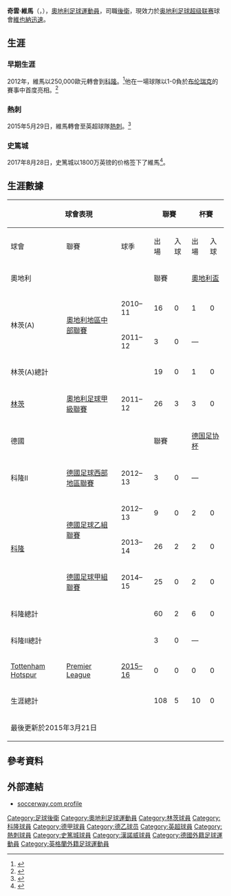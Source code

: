 {{NoteTA
|G1=足球|G2=德甲|G3=EPL|G4=uefa
|1=zh-cn:凯文;zh-tw:凱文;zh-hk:奇雲
|2=zh-cn:维莫尔;zh-tw:維莫爾;zh-hk:維馬
}}
{{Infobox football biography
| name        =奇雲·維馬 <br />''Kevin Wimmer''
| fullname       = Kevin Wimmer<ref>{{cite web |title=Squads for 2016/17 Premier League confirmed |url=https://www.premierleague.com/news/84136 |publisher=Premier League |date=1 September 2016 |accessdate=11 September 2016 |archive-date=2017-07-28 |archive-url=https://web.archive.org/web/20170728174340/https://www.premierleague.com/news/84136 |dead-url=no }}</ref>
| image       = 20150331 2024 AUT BIH 2115.jpg
| caption     = 2015年於[[奧地利國家足球隊|奧地利隊]]時的維馬
| birth_date     = {{birth date and age|1992|11|15|df=y}}<ref name="Premier League">{{cite web |url=http://www.premierleague.com/en-gb/players/profile.overview.html/kevin-wimmer |title=Premier League Player Profile Kevin Wimmer |author=<!--Staff writer(s); no by-line.--> |year=2016 |publisher=Barclays Premier League |access-date=8 February 2016 |archive-date=2016-05-10 |archive-url=https://web.archive.org/web/20160510203517/http://www.premierleague.com/en-gb/players/profile.overview.html/kevin-wimmer |dead-url=yes }}</ref>
| birth_place = 奥地利[[韋爾斯_(上奧地利州)|韋爾斯]]
| height      = {{height|m=1.87}}
| position    = [[中堅|中堅]]
| currentclub    = [[維也納迅速體育會|維也納迅速]]
| clubnumber     = 
| youthyears1    = 1998–2000 | youthclubs1 = FC Edt
| youthyears2    = 2000–2010 | youthclubs2 = Fußballakademie Linz
| youthyears3    = 2010–2011 | youthclubs3 = [[林茨體育會|林茨]]
| years1         = 2010–2011 | clubs1 = [[林茨體育會|林茨 II]]                   | caps1 = 20 | goals1 = 0
| years2         = 2011–2012 | clubs2 = [[林茨體育會|林茨]]                                | caps2 = 28 | goals2 = 4
| years3         = 2012–2015 | clubs3 = [[科隆足球俱乐部|科隆]]                               | caps3 = 73 | goals3 = 2
| years4         = 2013      | clubs4 = [[科隆足球俱乐部|科隆 II]]                            | caps4 = 3  | goals4 = 0
| years5         = 2015–2017 | clubs5 = [[托特纳姆热刺足球俱乐部|热刺]] | caps5 = 15 | goals5 = 0
| years6         = 2017–2021 | clubs6  = [[斯托克城足球俱樂部|斯托克城]]               | caps6  = 17 | goals6  = 0
| years7         = 2018–2019 | clubs7 = → [[汉诺威96足球俱乐部|汉诺威]]                     | caps7 = 22  | goals7 = 0
| years8         = 2019–2020 | clubs8 = → [[皇家穆斯克龍精英隊|穆斯克龍]]            | caps8 = 17 | goals8 = 0
| years9         = 2021      | clubs9  = → [[卡尔斯鲁厄体育俱乐部|卡尔斯鲁厄]] (loan)                   | caps9  = 10 | goals9  = 0
| years10        = 2021–     | clubs10 = [[維也納迅速體育會|維也納迅速]]                 | caps10 =  5 | goals10 = 0
| nationalyears1 = 2010      |nationalteam1 = [[奧地利18歲以下國家足球隊|奧地利U18]] |nationalcaps1 = 2  |nationalgoals1 = 0
| nationalyears2 = 2012–2014 |nationalteam2 = [[奧地利21歲以下國家足球隊|奧地利U21]] |nationalcaps2 = 10 |nationalgoals2 = 0
| nationalyears3 = 2013–     |nationalteam3 = [[奧地利國家足球隊|奧地利]]              |nationalcaps3 = 8  |nationalgoals3 = 0
|pcupdate = 2020年7月1日
|ntupdate = 2017年8月25日
}}
'''奇雲·維馬'''（{{lang-en|'''Kevin Wimmer'''}}，{{bd|1992年|11月15日|catIdx=Wimmer, Kevin}}），[[奧地利|奧地利]][[足球|足球]][[運動員|運動員]]，司職[[後衛_(足球)|後衛]]，現效力於[[奥地利足球超级联赛|奥地利足球超级联赛]]球會[[維也納迅速體育會|維也納迅速]]。

==生涯==
===早期生涯===

2012年，維馬以250,000歐元轉會到[[科隆足球俱乐部|科隆]]。<ref name="Tottenham agree £4.3m deal to sign Kevin Wimmer from FC Köln">{{cite news|last1=Hytner|first1=David|title=Tottenham agree £4.3m deal to sign Kevin Wimmer from FC Köln|url=http://www.theguardian.com/football/2015/mar/20/tottenham-kevin-wimmer-fc-koln|accessdate=21 March 2015|publisher=The Guardian|date=20 March 2015|archive-date=2015-03-21|archive-url=https://web.archive.org/web/20150321234246/http://www.theguardian.com/football/2015/mar/20/tottenham-kevin-wimmer-fc-koln|dead-url=no}}</ref>他在一場球隊以1-0負於[[布伦瑞克足球俱乐部|布伦瑞克]]的賽事中首度亮相。<ref>{{cite news|title=Ademi braucht nur wenige Sekunden gegen Köln|url=http://www.kicker.de/news/fussball/2bundesliga/spieltag/2-bundesliga/2012-13/1/1441347/spielanalyse_eintracht-braunschweig-41_1-fc-koeln-16.html|accessdate=21 March 2015|date=5 August 2012|language=de|archive-date=2016-01-29|archive-url=https://web.archive.org/web/20160129064338/http://www.kicker.de/news/fussball/2bundesliga/spieltag/2-bundesliga/2012-13/1/1441347/spielanalyse_eintracht-braunschweig-41_1-fc-koeln-16.html|dead-url=no}}</ref>

===熱刺===
2015年5月29日，維馬轉會至英超球隊[[托特纳姆热刺足球俱乐部|熱刺]]。<ref>{{Cite web |url=http://www.tottenhamhotspur.com/news/wimmer-completes-move-290515/ |title=Wimmer completes move 29 May 2015 - News - tottenhamhotspur.com |accessdate=2015-05-29 |archive-date=2015-05-29 |archive-url=https://web.archive.org/web/20150529174436/http://www.tottenhamhotspur.com/news/wimmer-completes-move-290515/ |dead-url=no }}</ref>

===史篤城===
2017年8月28日，史篤城以1800万英镑的价格签下了維馬<ref>{{cite web|title=Kevin Wimmer: Stoke sign Tottenham defender for £18m|url=https://www.bbc.co.uk/sport/football/41079784|publisher=BBC Sport|access-date=29 August 2017|archive-date=2021-06-03|archive-url=https://web.archive.org/web/20210603021257/https://www.bbc.co.uk/sport/football/41079784}}</ref>。

==生涯數據==
{| class="wikitable" Style="text-align: center;font-size:90%"
|-
!colspan="3"| 球會表現
!colspan="2"| 聯賽
!colspan="2"| 杯賽
!colspan="2"| 聯賽杯
!colspan="2"| 洲際杯
!colspan="2"| 總計
!rowspan="3"| 參考
|-
! 球會
! 聯賽
! 球季
! 出場
! 入球
! 出場
! 入球
! 出場
! 入球
! 出場
! 入球
! 出場
! 入球
|-
!colspan="3"| 奧地利
!colspan="2"| 聯賽
!colspan="2"| [[奧地利盃|奧地利盃]]
!colspan="2"| —
!colspan="2"| [[UEFA|歐洲]]
!colspan="2"| 總計
|-
| rowspan="2"| 林茨(A)
| rowspan="2"| [[奧地利地區中部聯賽|奧地利地區中部聯賽]]
| 2010–11
| 16
| 0
| 1
| 0
| rowspan="2" colspan="4"| —
| '''17'''
| '''0'''
| <ref name="Kevin Wimmer » Club matches">{{cite web|title=Kevin Wimmer » Club matches|url=http://www.worldfootball.net/player_summary/kevin-wimmer/2/|website=Worldfootball.net|accessdate=13 October 2014|archive-date=2016-03-05|archive-url=https://web.archive.org/web/20160305034137/http://www.worldfootball.net/player_summary/kevin-wimmer/2/|dead-url=no}}</ref>
|-
| 2011–12
| 3
| 0
| colspan="2"| —
| '''3'''
| '''0'''
| <ref name="Kevin Wimmer » Club matches"/>
|-
!colspan="3"| 林茨(A)總計
! 19
! 0
! 1
! 0
! colspan="4"| —
! 20
! 0
! —
|-
| [[林茨體育會|林茨]]
| [[奧地利足球甲級聯賽|奧地利足球甲級聯賽]]
| 2011–12
| 26
| 3
| 3
| 0
| colspan="4"| —
| '''29'''
| '''3'''
| <ref name="Kevin Wimmer » Club matches"/>
|-
!colspan="3"| 德國
!colspan="2"| 聯賽
!colspan="2"| [[德国足协杯|德国足协杯]]
!colspan="2"| —
!colspan="2"| [[UEFA|歐洲]]
!colspan="2"| 總計
!參考
|-
| 科隆II
| [[德國足球西部地區聯賽|德國足球西部地區聯賽]]
| 2012–13
| 3
| 0
| colspan="2"| —
| rowspan="4" colspan="4"| —
| '''3'''
| '''0'''
| <ref name="Kevin Wimmer » Club matches"/>
|-
| rowspan="3"| [[科隆足球俱乐部|科隆]]
| rowspan="2"| [[德國足球乙組聯賽|德國足球乙組聯賽]]
| 2012–13
| 9
| 0
| 2
| 0
| '''11'''
| '''0'''
| <ref name="Kevin Wimmer » Club matches"/>
|-
| 2013–14
| 26
| 2
| 2
| 0
| '''28'''
| '''2'''
| <ref>{{cite web|title=Wimmer, Kevin|url=http://www.kicker.de/news/fussball/bundesliga/vereine/2013-14/73623/vereinsspieler_wimmer-kevin.html|website=kicker.de|publisher=kicker|accessdate=13 October 2014|language=de|archive-date=2014-12-29|archive-url=https://web.archive.org/web/20141229142758/http://www.kicker.de/news/fussball/bundesliga/vereine/2013-14/73623/vereinsspieler_wimmer-kevin.html|dead-url=no}}</ref>
|-
| [[德國足球甲組聯賽|德國足球甲組聯賽]]
| 2014–15
| 25
| 0
| 2
| 0
| '''27'''
| '''0'''
| <ref>{{cite web|title=Wimmer, Kevin|url=http://www.kicker.de/news/fussball/bundesliga/vereine/1-bundesliga/2014-15/1-fc-koeln-16/73623/spieler_wimmer-kevin.html|website=kicker.de|publisher=kicker|accessdate=13 October 2014|language=de|archive-date=2015-03-22|archive-url=https://web.archive.org/web/20150322213757/http://www.kicker.de/news/fussball/bundesliga/vereine/1-bundesliga/2014-15/1-fc-koeln-16/73623/spieler_wimmer-kevin.html|dead-url=no}}</ref>
|-
!colspan="3"| 科隆總計
! 60
! 2
! 6
! 0
! colspan="4"| —
! 66
! 2
! —
|-
! colspan="3"| 科隆II總計
! 3
! 0
! colspan="6"| —
! 3
! 0
! —
<!-- |-
!colspan="3"| England
!colspan="2"| League
!colspan="2"| [[FA_Cup|FA Cup]]
!colspan="2"| [[Football_League_Cup|League Cup]]
!colspan="2"| [[UEFA|Europe]]
!colspan="2"| 總計
!參考
|-
| [[Tottenham_Hotspur_F.C.|Tottenham Hotspur]]
| [[Premier_League|Premier League]]
| [[2015–16_Tottenham_Hotspur_F.C._season|2015–16]]
| 0
| 0
| 0
| 0
| 0
| 0
| 0
| 0
| '''0'''
| '''0'''
| <ref name="Kevin Wimmer » Club matches"/> -->
|-
! colspan="3"| 生涯總計
! 108
! 5
! 10
! 0
! 0
! 0
! colspan="2"| —
! 118
! 5
! —
|-
!colspan="14"| 最後更新於2015年3月21日
|}

==參考資料==
{{Reflist}}

== 外部連結 ==
* [http://int.soccerway.com/players/kevin-wimmer/146650/ soccerway.com profile]{{Wayback|url=http://int.soccerway.com/players/kevin-wimmer/146650/ |date=20150302091316 }}

{{2016年歐洲國家盃奧地利參賽名單}}

{{DEFAULTSORT:Wimmer, Kevin}}
[[Category:足球後衛|Category:足球後衛]]
[[Category:奧地利足球運動員|Category:奧地利足球運動員]]
[[Category:林茨球員|Category:林茨球員]]
[[Category:科隆球員|Category:科隆球員]]
[[Category:德甲球員|Category:德甲球員]]
[[Category:德乙球员|Category:德乙球员]]
[[Category:英超球員|Category:英超球員]]
[[Category:熱刺球員|Category:熱刺球員]]
[[Category:史篤城球員|Category:史篤城球員]]
[[Category:漢諾威球員|Category:漢諾威球員]]
[[Category:德國外籍足球運動員|Category:德國外籍足球運動員]]
[[Category:英格蘭外籍足球運動員|Category:英格蘭外籍足球運動員]]